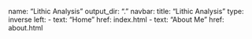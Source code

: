 name: "Lithic Analysis"
output_dir: "."
navbar:
  title: "Lithic Analysis"
  type: inverse
  left:
    - text: "Home"
      href: index.html
    - text: "About Me"
      href: about.html